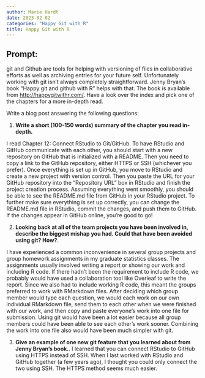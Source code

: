 ```yaml
---
author: Marie Hardt
date: 2023-02-02
categories: "Happy Git with R"
title: Happy Git with R
---
```


## Prompt:

git and Github are tools for helping with versioning of files in collaborative efforts as well as archiving entries for your future self. 
Unfortunately working with git isn't always completely straightforward. 
Jenny Bryan's book "Happy git and github with R" helps with that. The book is available from [http://happygitwithr.com/](http://happygitwithr.com/). Have a look over the index and pick one of the chapters for a more in-depth read.

Write a blog post answering the following questions: 

1. **Write a short (100-150 words) summary of the chapter you read in-depth.**

I read Chapter 12: Connect RStudio to Git/GitHub. To have RStudio and GitHub communicate with each other, you should start with a new repository on GitHub that is initialized with a README. Then you need to copy a link to the GitHub repository, either HTTPS or SSH (whichever you prefer). Once everything is set up in GitHub, you move to RStudio and create a new project with version control. Then you paste the URL for your GitHub repository into the “Repository URL” box in RStudio and finish the project creation process. Assuming everything went smoothly, you should be able to see the README.md file from GitHub in your RStudio project. To further make sure everything is set up correctly, you can change the README.md file in RStudio, commit the changes, and push them to GitHub. If the changes appear in GitHub online, you’re good to go!

2. **Looking back at all of the team projects you have been involved in, describe the biggest mishap you had. Could that have been avoided using git? How?**. 

I have experienced a common inconvenience in several group projects and group homework assignments in my graduate statistics classes. The assignments  usually involved writing a report or showing our work and including R code. If there hadn't been the requirement to include R code, we probably would have used a collaboration tool like Overleaf to write the report. Since we also had to include working R code, this meant the groups preferred to work with RMarkdown files. After deciding which group member would type each question, we would each work on our own individual RMarkdown file, send them to each other when we were finished with our work, and then copy and paste everyone's work into one file for submission. Using git would have been a lot easier because all group members could have been able to see each other's work sooner. Combining the work into one file also would have been much simpler with git.

3. **Give an example of one new git feature that you learned about from Jenny Bryan's book.**.
I learned that you can connect RStudio to GitHub using HTTPS instead of SSH. When I last worked with RStudio and GitHub together (a few years ago), I thought you could only connect the two using SSH. The HTTPS method seems much easier.
